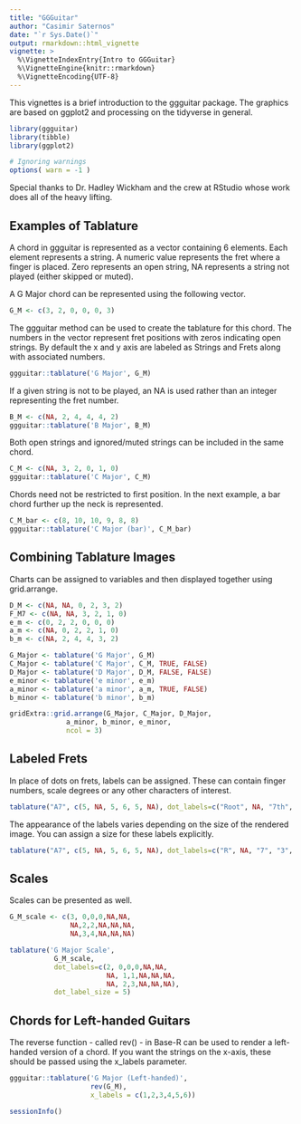 ```yaml
---
title: "GGGuitar"
author: "Casimir Saternos"
date: "`r Sys.Date()`"
output: rmarkdown::html_vignette
vignette: >
  %\VignetteIndexEntry{Intro to GGGuitar}
  %\VignetteEngine{knitr::rmarkdown}
  %\VignetteEncoding{UTF-8}
---
```


This vignettes is a brief introduction to the ggguitar package.  The graphics are based on ggplot2 and processing on the tidyverse
in general.  

```r
library(ggguitar)
library(tibble)
library(ggplot2)

# Ignoring warnings
options( warn = -1 )
```

Special thanks to Dr. Hadley Wickham and the crew at RStudio  whose work does all of the heavy lifting.

## Examples of Tablature

A chord in ggguitar is represented as a vector containing 6 elements.  Each element represents a string.  A numeric value
represents the fret where a finger is placed.  Zero represents an open string, NA represents a string not played (either skipped or muted). 

A G Major chord can be represented using the following vector.

```r
G_M <- c(3, 2, 0, 0, 0, 3)
```

The ggguitar method can be used to create the tablature for this chord.  The numbers in the vector represent fret positions with zeros indicating open strings.  By default the x and y axis are labeled as Strings and Frets along with associated numbers.

```r
ggguitar::tablature('G Major', G_M)
```

If a given string is not to be played, an NA is used rather than an integer representing the fret number.

```r
B_M <- c(NA, 2, 4, 4, 4, 2)
ggguitar::tablature('B Major', B_M)
```

Both open strings and ignored/muted strings can be included in the same chord.
```r
C_M <- c(NA, 3, 2, 0, 1, 0)
ggguitar::tablature('C Major', C_M)
```

Chords need not be restricted to first position.  In the next example, a bar chord further up the neck is represented.
```r
C_M_bar <- c(8, 10, 10, 9, 8, 8)
ggguitar::tablature('C Major (bar)', C_M_bar)
```

## Combining Tablature Images
Charts can be assigned to variables and then displayed
together using grid.arrange.
```r
D_M <- c(NA, NA, 0, 2, 3, 2)
F_M7 <- c(NA, NA, 3, 2, 1, 0)
e_m <- c(0, 2, 2, 0, 0, 0)
a_m <- c(NA, 0, 2, 2, 1, 0)
b_m <- c(NA, 2, 4, 4, 3, 2)

G_Major <- tablature('G Major', G_M)
C_Major <- tablature('C Major', C_M, TRUE, FALSE)
D_Major <- tablature('D Major', D_M, FALSE, FALSE)
e_minor <- tablature('e minor', e_m)
a_minor <- tablature('a minor', a_m, TRUE, FALSE)
b_minor <- tablature('b minor', b_m)

gridExtra::grid.arrange(G_Major, C_Major, D_Major,
              a_minor, b_minor, e_minor,
              ncol = 3)
```

## Labeled Frets
In place of dots on frets, labels can be assigned.  These can contain finger numbers, scale degrees or any other characters of interest.
```r
tablature("A7", c(5, NA, 5, 6, 5, NA), dot_labels=c("Root", NA, "7th", "3rd", "5th", NA))
```

The appearance of the labels varies depending on the size of the rendered image.  You can assign a size for these labels explicitly.

```r
tablature("A7", c(5, NA, 5, 6, 5, NA), dot_labels=c("R", NA, "7", "3", "5", NA), dot_label_size = 5)
```

## Scales

Scales can be presented as well.

```r
G_M_scale <- c(3, 0,0,0,NA,NA,
               NA,2,2,NA,NA,NA,
               NA,3,4,NA,NA,NA)

tablature('G Major Scale', 
           G_M_scale,
           dot_labels=c(2, 0,0,0,NA,NA,
                        NA, 1,1,NA,NA,NA,
                        NA, 2,3,NA,NA,NA), 
           dot_label_size = 5)
```

## Chords for Left-handed Guitars

The reverse function - called rev() - in Base-R can be used to render a left-handed version of a chord.  If you want the strings on the x-axis, these should be passed using the x_labels parameter.

```r
ggguitar::tablature('G Major (Left-handed)', 
                    rev(G_M), 
                    x_labels = c(1,2,3,4,5,6))
```


```r
sessionInfo()
```
